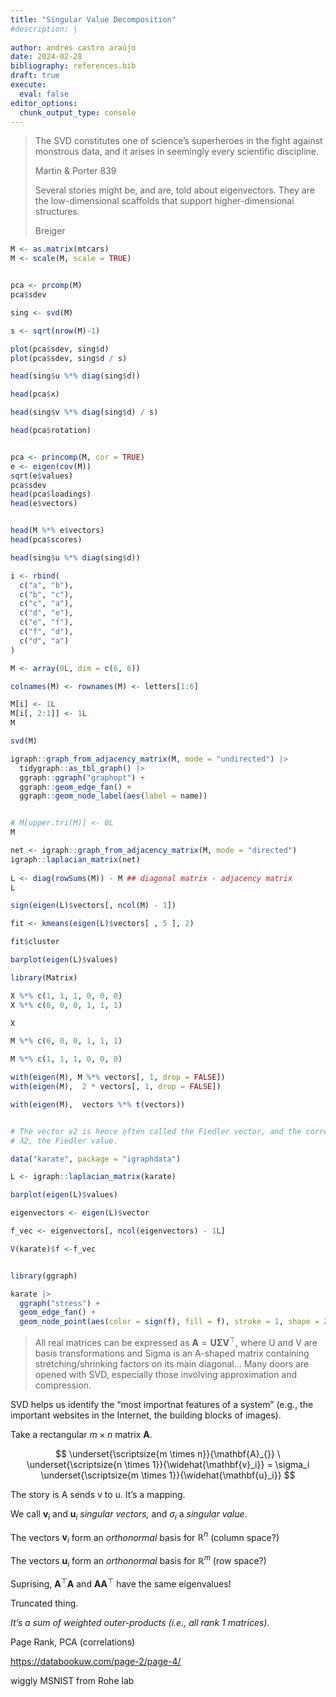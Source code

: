 ```yaml
---
title: "Singular Value Decomposition"
#description: |
  
author: andrés castro araújo
date: 2024-02-28
bibliography: references.bib
draft: true
execute: 
  eval: false
editor_options: 
  chunk_output_type: console
---
```


> The SVD constitutes one of science's superheroes in the fight against monstrous data, and it arises in seemingly every scientific discipline.
>
> Martin & Porter 839
>
> Several stories might be, and are, told about eigenvectors. They are the low-dimensional scaffolds that support higher-dimensional structures.
>
> Breiger

```r

M <- as.matrix(mtcars)
M <- scale(M, scale = TRUE)


pca <- prcomp(M)
pca$sdev

sing <- svd(M)

s <- sqrt(nrow(M)-1)

plot(pca$sdev, sing$d)
plot(pca$sdev, sing$d / s)

head(sing$u %*% diag(sing$d))

head(pca$x)

head(sing$v %*% diag(sing$d) / s)

head(pca$rotation)


pca <- princomp(M, cor = TRUE)
e <- eigen(cov(M))
sqrt(e$values)
pca$sdev
head(pca$loadings)
head(e$vectors)


head(M %*% e$vectors)
head(pca$scores)

head(sing$u %*% diag(sing$d))
```

```r


i <- rbind(
  c("a", "b"),
  c("b", "c"),
  c("c", "a"),
  c("d", "e"),
  c("e", "f"),
  c("f", "d"),
  c("d", "a")
)

M <- array(0L, dim = c(6, 6))

colnames(M) <- rownames(M) <- letters[1:6]

M[i] <- 1L
M[i[, 2:1]] <- 1L
M

svd(M)

igraph::graph_from_adjacency_matrix(M, mode = "undirected") |> 
  tidygraph::as_tbl_graph() |> 
  ggraph::ggraph("graphopt") + 
  ggraph::geom_edge_fan() +
  ggraph::geom_node_label(aes(label = name))


# M[upper.tri(M)] <- 0L
M

net <- igraph::graph_from_adjacency_matrix(M, mode = "directed") 
igraph::laplacian_matrix(net) 
  
L <- diag(rowSums(M)) - M ## diagonal matrix - adjacency matrix
L

sign(eigen(L)$vectors[, ncol(M) - 1])

fit <- kmeans(eigen(L)$vectors[ , 5 ], 2)

fit$cluster

barplot(eigen(L)$values)

library(Matrix)

X %*% c(1, 1, 1, 0, 0, 0)
X %*% c(0, 0, 0, 1, 1, 1)

X

M %*% c(0, 0, 0, 1, 1, 1) 

M %*% c(1, 1, 1, 0, 0, 0)

with(eigen(M), M %*% vectors[, 1, drop = FALSE])
with(eigen(M),  2 * vectors[, 1, drop = FALSE])

with(eigen(M),  vectors %*% t(vectors))


# The vector x2 is hence often called the Fiedler vector, and the corresponding eigenvalue
# λ2, the Fiedler value.

data("karate", package = "igraphdata")

L <- igraph::laplacian_matrix(karate)

barplot(eigen(L)$values)

eigenvectors <- eigen(L)$vector

f_vec <- eigenvectors[, ncol(eigenvectors) - 1L]

V(karate)$f <-f_vec


library(ggraph) 

karate |> 
  ggraph("stress") + 
  geom_edge_fan() + 
  geom_node_point(aes(color = sign(f), fill = f), stroke = 1, shape = 21, size = 5) 


```

> All real matrices can be expressed as $\mathbf{A} = \mathbf{U} \mathbf \Sigma \mathbf{V}^\top$, where U and V are basis transformations and Sigma is an A-shaped matrix containing stretching/shrinking factors on its main diagonal... Many doors are opened with SVD, especially those involving approximation and compression.

SVD helps us identify the "most importnat features of a system" (e.g., the important websites in the Internet, the building blocks of images).

Take a rectangular $m \times n$ matrix $\mathbf{A}$.

$$
\underset{\scriptsize{m \times n}}{\mathbf{A}_{}} \ \underset{\scriptsize{n \times 1}}{\widehat{\mathbf{v}_i}} = \sigma_i \underset{\scriptsize{m \times 1}}{\widehat{\mathbf{u}_i}}
$$

The story is A sends v to u. It's a mapping.

We call $\mathbf{v}_i$ and $\mathbf{u}_i$ *singular vectors,* and $\sigma_i$ a *singular value*.

The vectors $\mathbf{v}_i$ form an *orthonormal* basis for $\mathbb R^n$ (column space?)

The vectors $\mathbf{u}_i$ form an *orthonormal* basis for $\mathbb R^m$ (row space?)

Suprising, $\mathbf{A}^\top \mathbf{A}$ and $\mathbf{A}\mathbf{A}^\top$ have the same eigenvalues!

Truncated thing.

*It's a sum of weighted outer-products (i.e., all rank 1 matrices).*

Page Rank, PCA (correlations)

<https://databookuw.com/page-2/page-4/>

wiggly MSNIST from Rohe lab
